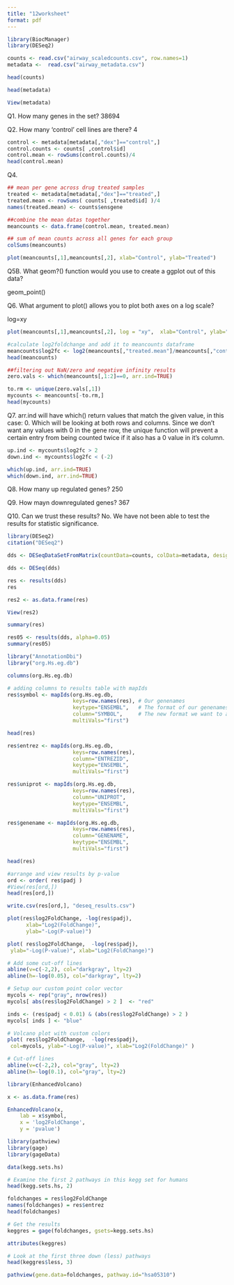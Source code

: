 ```yaml
---
title: "12worksheet"
format: pdf
---
```


```r
library(BiocManager)
library(DESeq2)
```

```r
counts <- read.csv("airway_scaledcounts.csv", row.names=1)
metadata <-  read.csv("airway_metadata.csv")
```

```r
head(counts)

head(metadata)
```
```r
View(metadata)
```


Q1. How many genes in the set? 38694

Q2. How many 'control' cell lines are there? 4

```r
control <- metadata[metadata[,"dex"]=="control",]
control.counts <- counts[ ,control$id]
control.mean <- rowSums(control.counts)/4 
head(control.mean)
```

Q4. 

```r
## mean per gene across drug treated samples
treated <- metadata[metadata[,"dex"]=="treated",]
treated.mean <- rowSums( counts[ ,treated$id] )/4 
names(treated.mean) <- counts$ensgene
```

```r
##combine the mean datas together
meancounts <- data.frame(control.mean, treated.mean)
```

```r
## sum of mean counts across all genes for each group
colSums(meancounts)
```

```r
plot(meancounts[,1],meancounts[,2], xlab="Control", ylab="Treated")
```
Q5B. What geom?() function would you use to create a ggplot out of this data?

geom_point()

Q6. What argument to plot() allows you to plot both axes on a log scale?

log=xy

```r
plot(meancounts[,1],meancounts[,2], log = "xy",  xlab="Control", ylab="Treated")
```

```r
#calculate log2foldchange and add it to meancounts dataframe
meancounts$log2fc <- log2(meancounts[,"treated.mean"]/meancounts[,"control.mean"])
head(meancounts)
```

```r
##filtering out NaN/zero and negative infinity results
zero.vals <- which(meancounts[,1:2]==0, arr.ind=TRUE)

to.rm <- unique(zero.vals[,1])
mycounts <- meancounts[-to.rm,]
head(mycounts)
```

Q7. arr.ind will have which() return values that match the given value, in this case: 0. Which will be looking at both rows and columns. Since we don't want any values with 0 in the gene row, the unique function will prevent a certain entry from being counted twice if it also has a 0 value in it's column.

```r
up.ind <- mycounts$log2fc > 2
down.ind <- mycounts$log2fc < (-2)
```

```r
which(up.ind, arr.ind=TRUE)
which(down.ind, arr.ind=TRUE)
```
Q8. How many up regulated genes?
250

Q9. How mayn downregulated genes?
367

Q10. Can we trust these results?
No. We have not been able to test the results for statistic significance.

```r
library(DESeq2)
citation("DESeq2")
```


```r
dds <- DESeqDataSetFromMatrix(countData=counts, colData=metadata, design=~dex)

```
```r
dds <- DESeq(dds)
```
```r
res <- results(dds)
res
```
```r
res2 <- as.data.frame(res)

View(res2)
```

```r
summary(res)
```

```r
res05 <- results(dds, alpha=0.05)
summary(res05)
```
```r
library("AnnotationDbi")
library("org.Hs.eg.db")
```


```r
columns(org.Hs.eg.db)
```

```r
# adding columns to results table with mapIds
res$symbol <- mapIds(org.Hs.eg.db,
                     keys=row.names(res), # Our genenames
                     keytype="ENSEMBL",   # The format of our genenames
                     column="SYMBOL",     # The new format we want to add
                     multiVals="first")
```
```r
head(res)
```
```r
res$entrez <- mapIds(org.Hs.eg.db,
                     keys=row.names(res),
                     column="ENTREZID",
                     keytype="ENSEMBL",
                     multiVals="first")

res$uniprot <- mapIds(org.Hs.eg.db,
                     keys=row.names(res),
                     column="UNIPROT",
                     keytype="ENSEMBL",
                     multiVals="first")

res$genename <- mapIds(org.Hs.eg.db,
                     keys=row.names(res),
                     column="GENENAME",
                     keytype="ENSEMBL",
                     multiVals="first")

head(res)
```
```r
#arrange and view results by p-value
ord <- order( res$padj )
#View(res[ord,])
head(res[ord,])
```

```r
write.csv(res[ord,], "deseq_results.csv")
```


```r

plot(res$log2FoldChange, -log(res$padj), 
      xlab="Log2(FoldChange)",
      ylab="-Log(P-value)")
```

```r
plot( res$log2FoldChange,  -log(res$padj), 
 ylab="-Log(P-value)", xlab="Log2(FoldChange)")

# Add some cut-off lines
abline(v=c(-2,2), col="darkgray", lty=2)
abline(h=-log(0.05), col="darkgray", lty=2)
```

```r
# Setup our custom point color vector 
mycols <- rep("gray", nrow(res))
mycols[ abs(res$log2FoldChange) > 2 ]  <- "red" 

inds <- (res$padj < 0.01) & (abs(res$log2FoldChange) > 2 )
mycols[ inds ] <- "blue"

# Volcano plot with custom colors 
plot( res$log2FoldChange,  -log(res$padj), 
 col=mycols, ylab="-Log(P-value)", xlab="Log2(FoldChange)" )

# Cut-off lines
abline(v=c(-2,2), col="gray", lty=2)
abline(h=-log(0.1), col="gray", lty=2)
```
```r
library(EnhancedVolcano)
```

```r
x <- as.data.frame(res)

EnhancedVolcano(x,
    lab = x$symbol,
    x = 'log2FoldChange',
    y = 'pvalue')
```
```r
library(pathview)
library(gage)
library(gageData)
```


```r
data(kegg.sets.hs)

# Examine the first 2 pathways in this kegg set for humans
head(kegg.sets.hs, 2)
```
```r
foldchanges = res$log2FoldChange
names(foldchanges) = res$entrez
head(foldchanges)
```
```r
# Get the results
keggres = gage(foldchanges, gsets=kegg.sets.hs)
```

```r
attributes(keggres)
```
```r
# Look at the first three down (less) pathways
head(keggres$less, 3)
```
```r
pathview(gene.data=foldchanges, pathway.id="hsa05310")
```

